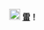 <noinclude>{{See|Template:囧}}</noinclude>[[File:Symbol 囧 vote.svg|20px]] '''[[雷 (网络用语)|雷]]！'''<noinclude>